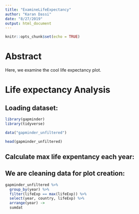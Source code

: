 ```yaml
---
title: "ExamineLifeExpectancy"
author: "Karan Dassi"
date: "8/27/2019"
output: html_document
---
```


```r
knitr::opts_chunk$set(echo = TRUE)
```

# Abstract
Here, we examine the cool life expectancy plot.

# Life expectancy Analysis

## Loading dataset:
```r

library(gapminder)
library(tidyverse)

data("gapminder_unfiltered")

head(gapminder_unfiltered)


```


## Calculate max life expentancy each year:
## We are cleaning data for plot creation: 

```r

gapminder_unfiltered %>%
  group_by(year) %>%
  filter(lifeExp == max(lifeExp)) %>%
  select(year, country, lifeExp) %>%
  arrange(year) ->
  sumdat


```


